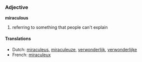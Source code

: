 ===Adjective===
'''miraculous'''

#referring to something that people can't explain

====Translations====
*Dutch: [[miraculeus]], [[miraculeuze]], [[verwonderlijk]], [[verwonderlijke]]
*French: [[miraculeux]]